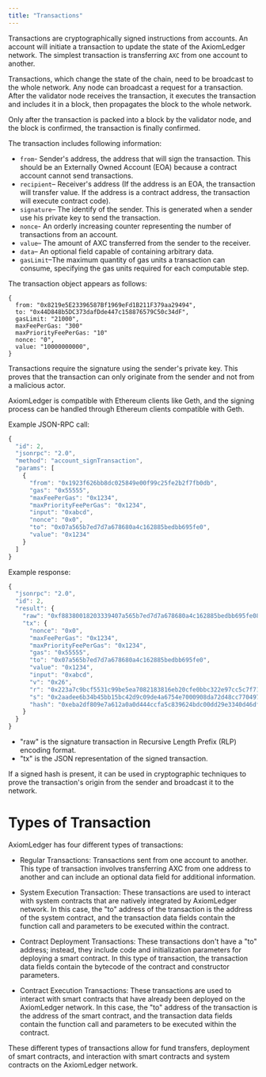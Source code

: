 ```yaml
---
title: "Transactions"
---
```


Transactions are cryptographically signed instructions from accounts. An account will initiate a transaction to update the state of the AxiomLedger network. The simplest transaction is transferring `AXC` from one account to another.

Transactions, which change the state of the chain, need to be broadcast to the whole network. Any node can broadcast a request for a transaction. After the validator node receives the transaction, it executes the transaction and includes it in a block, then propagates the block to the whole network.

Only after the transaction is packed into a block by the validator node, and the block is confirmed, the transaction is finally confirmed.

The transaction includes following information:

- `from`- Sender's address, the address that will sign the transaction. This should be an Externally Owned Account (EOA) because a contract account cannot send transactions.
- `recipient`– Receiver's address (If the address is an EOA, the transaction will transfer value. If the address is a contract address, the transaction will execute contract code).
- `signature`– The identify of the sender. This is generated when a sender use his private key to send the transaction.
- `nonce`- An orderly increasing counter representing the number of transactions from an account.
- `value`– The amount of AXC transferred from the sender to the receiver.
- `data`– An optional field capable of containing arbitrary data.
- `gasLimit`–The maximum quantity of gas units a transaction can consume, specifying the gas units required for each computable step.

The transaction object appears as follows:

```solidity
{
  from: "0x8219e5E23396587Bf1969eFd1B211F379aa29494",
  to: "0x44D848b5DC373dafDde447c158876579C50c34dF",
  gasLimit: "21000",
  maxFeePerGas: "300"
  maxPriorityFeePerGas: "10"
  nonce: "0",
  value: "10000000000",
}
```

Transactions require the signature using the sender's private key. This proves that the transaction can only originate from the sender and not from a malicious actor.

AxiomLedger is compatible with Ethereum clients like Geth, and the signing process can be handled through Ethereum clients compatible with Geth.

Example JSON-RPC call:

```Javascript
{
  "id": 2,
  "jsonrpc": "2.0",
  "method": "account_signTransaction",
  "params": [
    {
      "from": "0x1923f626bb8dc025849e00f99c25fe2b2f7fb0db",
      "gas": "0x55555",
      "maxFeePerGas": "0x1234",
      "maxPriorityFeePerGas": "0x1234",
      "input": "0xabcd",
      "nonce": "0x0",
      "to": "0x07a565b7ed7d7a678680a4c162885bedbb695fe0",
      "value": "0x1234"
    }
  ]
}
```

Example response:

```JavaScript
{
  "jsonrpc": "2.0",
  "id": 2,
  "result": {
    "raw": "0xf88380018203339407a565b7ed7d7a678680a4c162885bedbb695fe080a44401a6e4000000000000000000000000000000000000000000000000000000000000001226a0223a7c9bcf5531c99be5ea7082183816eb20cfe0bbc322e97cc5c7f71ab8b20ea02aadee6b34b45bb15bc42d9c09de4a6754e7000908da72d48cc7704971491663",
    "tx": {
      "nonce": "0x0",
      "maxFeePerGas": "0x1234",
      "maxPriorityFeePerGas": "0x1234",
      "gas": "0x55555",
      "to": "0x07a565b7ed7d7a678680a4c162885bedbb695fe0",
      "value": "0x1234",
      "input": "0xabcd",
      "v": "0x26",
      "r": "0x223a7c9bcf5531c99be5ea7082183816eb20cfe0bbc322e97cc5c7f71ab8b20e",
      "s": "0x2aadee6b34b45bb15bc42d9c09de4a6754e7000908da72d48cc7704971491663",
      "hash": "0xeba2df809e7a612a0a0d444ccfa5c839624bdc00dd29e3340d46df3870f8a30e"
    }
  }
}
```

- "raw" is the signature transaction in Recursive Length Prefix (RLP) encoding format.
- "tx" is the JSON representation of the signed transaction.

If a signed hash is present, it can be used in cryptographic techniques to prove the transaction's origin from the sender and broadcast it to the network.

# Types of Transaction

AxiomLedger has four different types of transactions:

- Regular Transactions: Transactions sent from one account to another. This type of transaction involves transferring AXC from one address to another and can include an optional data field for additional information.

- System Execution Transaction: These transactions are used to interact with system contracts that are natively integrated by AxiomLedger network. In this case, the "to" address of the transaction is the address of the system contract, and the transaction data fields contain the function call and parameters to be executed within the contract.

- Contract Deployment Transactions: These transactions don't have a "to" address; instead, they include code and initialization parameters for deploying a smart contract. In this type of transaction, the transaction data fields contain the bytecode of the contract and constructor parameters.

- Contract Execution Transactions: These transactions are used to interact with smart contracts that have already been deployed on the AxiomLedger network. In this case, the "to" address of the transaction is the address of the smart contract, and the transaction data fields contain the function call and parameters to be executed within the contract.

These different types of transactions allow for fund transfers, deployment of smart contracts, and interaction with smart contracts and system contracts on the AxiomLedger network.
